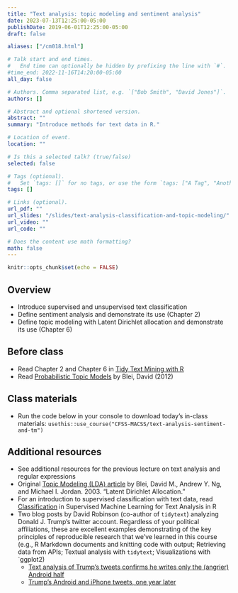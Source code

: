 ```yaml
---
title: "Text analysis: topic modeling and sentiment analysis"
date: 2023-07-13T12:25:00-05:00
publishDate: 2019-06-01T12:25:00-05:00
draft: false

aliases: ["/cm018.html"]

# Talk start and end times.
#   End time can optionally be hidden by prefixing the line with `#`.
#time_end: 2022-11-16T14:20:00-05:00
all_day: false

# Authors. Comma separated list, e.g. `["Bob Smith", "David Jones"]`.
authors: []

# Abstract and optional shortened version.
abstract: ""
summary: "Introduce methods for text data in R."

# Location of event.
location: ""

# Is this a selected talk? (true/false)
selected: false

# Tags (optional).
#   Set `tags: []` for no tags, or use the form `tags: ["A Tag", "Another Tag"]` for one or more tags.
tags: []

# Links (optional).
url_pdf: ""
url_slides: "/slides/text-analysis-classification-and-topic-modeling/"
url_video: ""
url_code: ""

# Does the content use math formatting?
math: false
---
```


```r
knitr::opts_chunk$set(echo = FALSE)
```

## Overview

* Introduce supervised and unsupervised text classification
* Define sentiment analysis and demonstrate its use (Chapter 2)
* Define topic modeling with Latent Dirichlet allocation and demonstrate its use (Chapter 6)


## Before class

* Read Chapter 2 and Chapter 6 in [Tidy Text Mining with R](http://tidytextmining.com/)
* Read [Probabilistic Topic Models](http://www.cs.columbia.edu/~blei/papers/Blei2012.pdf) by Blei, David (2012)

<!--
*[Topic modeling](/notes/topic-modeling/) from the lecture notes demonstrates how to implement this in a (semi)-tidy workflow
-->

## Class materials

* Run the code below in your console to download today’s in-class materials: `usethis::use_course("CFSS-MACSS/text-analysis-sentiment-and-tm")`

<!--
* [Predicting song artist from lyrics](/notes/predicting-song-artist/)
* [Text analysis: topic modeling](/notes/topic-modeling/)
-->

## Additional resources

* See additional resources for the previous lecture on text analysis and regular expressions
* Original [Topic Modeling (LDA) article](https://www.jmlr.org/papers/volume3/blei03a/blei03a.pdf?ref=https://githubhelp.com) by Blei, David M., Andrew Y. Ng, and Michael I. Jordan. 2003. “Latent Dirichlet Allocation.”
* For an introduction to supervised classification with text data, read [Classification](https://smltar.com/mlclassification.html) in Supervised Machine Learning for Text Analysis in R
* Two blog posts by David Robinson (co-author of `tidytext`) analyzing Donald J. Trump's twitter account. Regardless of your political affiliations, these are excellent examples demonstrating of the key principles of reproducible research that we've learned in this course (e.g., R Markdown documents and knitting code with output; Retrieving data from APIs; Textual analysis with `tidytext`; Visualizations with `ggplot2)
    * [Text analysis of Trump's tweets confirms he writes only the (angrier) Android half](http://varianceexplained.org/r/trump-tweets/)
    * [Trump's Android and iPhone tweets, one year later](http://varianceexplained.org/r/trump-followup/)
